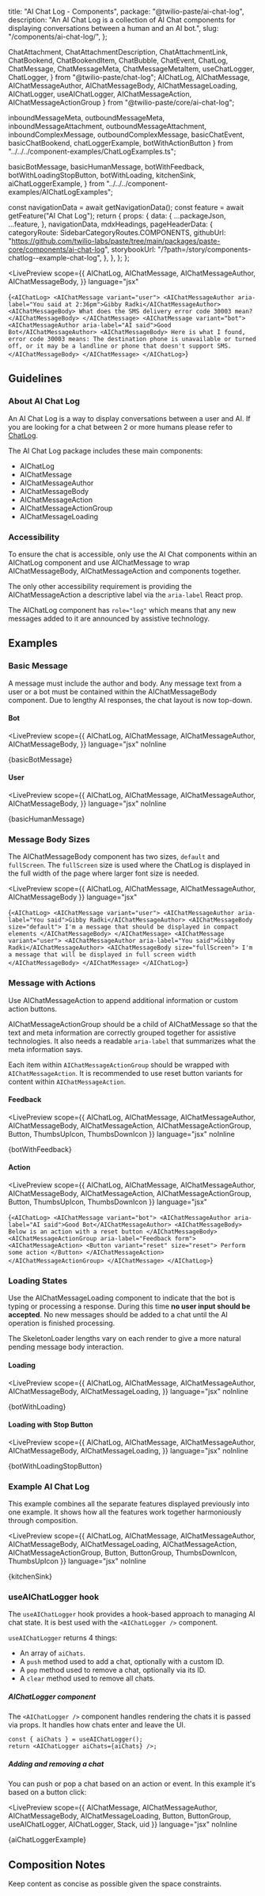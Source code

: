   title: "AI Chat Log - Components",
  package: "@twilio-paste/ai-chat-log",
  description:
    "An AI Chat Log is a collection of AI Chat components for displaying conversations between a human and an AI bot.",
  slug: "/components/ai-chat-log/",
};

  ChatAttachment,
  ChatAttachmentDescription,
  ChatAttachmentLink,
  ChatBookend,
  ChatBookendItem,
  ChatBubble,
  ChatEvent,
  ChatLog,
  ChatMessage,
  ChatMessageMeta,
  ChatMessageMetaItem,
  useChatLogger,
  ChatLogger,
} from "@twilio-paste/chat-log";
  AIChatLog,
  AIChatMessage,
  AIChatMessageAuthor,
  AIChatMessageBody,
  AIChatMessageLoading,
  AIChatLogger,
  useAIChatLogger,
  AIChatMessageAction,
  AIChatMessageActionGroup
} from "@twilio-paste/core/ai-chat-log";



  inboundMessageMeta,
  outboundMessageMeta,
  inboundMessageAttachment,
  outboundMessageAttachment,
  inboundComplexMessage,
  outboundComplexMessage,
  basicChatEvent,
  basicChatBookend,
  chatLoggerExample,
  botWithActionButton
} from "../../../component-examples/ChatLogExamples.ts";

  basicBotMessage,
  basicHumanMessage,
  botWithFeedback,
  botWithLoadingStopButton,
  botWithLoading,
  kitchenSink,
  aiChatLoggerExample,
} from "../../../component-examples/AIChatLogExamples";


  const navigationData = await getNavigationData();
  const feature = await getFeature("AI Chat Log");
  return {
    props: {
      data: {
        ...packageJson,
        ...feature,
      },
      navigationData,
      mdxHeadings,
      pageHeaderData: {
        categoryRoute: SidebarCategoryRoutes.COMPONENTS,
        githubUrl: "https://github.com/twilio-labs/paste/tree/main/packages/paste-core/components/ai-chat-log",
        storybookUrl: "/?path=/story/components-chatlog--example-chat-log",
      },
    },
  };
};

<LivePreview
  scope={{
    AIChatLog,
    AIChatMessage,
    AIChatMessageAuthor,
    AIChatMessageBody,
  }}
  language="jsx"
>
  {`<AIChatLog>
  <AIChatMessage variant="user">
    <AIChatMessageAuthor aria-label="You said at 2:36pm">Gibby Radki</AIChatMessageAuthor>
    <AIChatMessageBody>
      What does the SMS delivery error code 30003 mean?
    </AIChatMessageBody>
  </AIChatMessage>
  <AIChatMessage variant="bot">
    <AIChatMessageAuthor aria-label="AI said">Good Bot</AIChatMessageAuthor>
    <AIChatMessageBody>
      Here is what I found, error code 30003 means: The destination phone is unavailable or turned off, or it may be a landline or phone that doesn't support SMS.
    </AIChatMessageBody>
  </AIChatMessage>
</AIChatLog>`}
</LivePreview>

## Guidelines

### About AI Chat Log

An AI Chat Log is a way to display conversations between a user and AI. If you are looking for a chat between 2 or more humans please refer to [ChatLog](/components/chat-log).

The AI Chat Log package includes these main components:

- AIChatLog
- AIChatMessage
- AIChatMessageAuthor
- AIChatMessageBody
- AIChatMessageAction
- AIChatMessageActionGroup
- AIChatMessageLoading

### Accessibility

To ensure the chat is accessible, only use the AI Chat components within an AIChatLog component and use AIChatMessage to wrap AIChatMessageBody, AIChatMessageAction and components together.

The only other accessibility requirement is providing the AIChatMessageAction a descriptive label via the `aria-label` React prop.

The AIChatLog component has `role="log"` which means that any new messages added to it are announced by assistive technology.

## Examples

### Basic Message

A message must include the author and body. Any message text from a user or a bot must be contained within the AIChatMessageBody component. Due to lengthy AI responses, the chat layout is now top-down.

#### Bot

<LivePreview
  scope={{
    AIChatLog,
    AIChatMessage,
    AIChatMessageAuthor,
    AIChatMessageBody,
  }}
  language="jsx"
  noInline
>
  {basicBotMessage}
</LivePreview>

#### User

<LivePreview
  scope={{
    AIChatLog,
    AIChatMessage,
    AIChatMessageAuthor,
    AIChatMessageBody,
  }}
  language="jsx"
  noInline
>
  {basicHumanMessage}
</LivePreview>

### Message Body Sizes

The AIChatMessageBody component has two sizes, `default` and `fullScreen`. The `fullScreen` size is used where the ChatLog is displayed in the full width of the page where larger font size is needed.

<LivePreview
  scope={{
    AIChatLog,
    AIChatMessage,
    AIChatMessageAuthor,
    AIChatMessageBody
  }}
  language="jsx"
>
  {`<AIChatLog>
  <AIChatMessage variant="user">
    <AIChatMessageAuthor aria-label="You said">Gibby Radki</AIChatMessageAuthor>
    <AIChatMessageBody size="default">
      I'm a message that should be displayed in compact elements
    </AIChatMessageBody>
  </AIChatMessage>
  <AIChatMessage variant="user">
    <AIChatMessageAuthor aria-label="You said">Gibby Radki</AIChatMessageAuthor>
    <AIChatMessageBody size="fullScreen">
      I'm a message that will be displayed in full screen width
    </AIChatMessageBody>
  </AIChatMessage>
</AIChatLog>`}
</LivePreview>

### Message with Actions

Use AIChatMessageAction to append additional information or custom action buttons.

AIChatMessageActionGroup should be a child of AIChatMessage so that the text and meta information are correctly grouped together for assistive technologies. It also needs a readable `aria-label` that summarizes what the meta information says.

Each item within `AIChatMessageActionGroup` should be wrapped with `AIChatMessageAction`. It is recommended to use reset button variants for content within `AIChatMessageAction`.

#### Feedback

<LivePreview
  scope={{
    AIChatLog,
    AIChatMessage,
    AIChatMessageAuthor,
    AIChatMessageBody,
    AIChatMessageAction,
    AIChatMessageActionGroup,
    Button,
    ThumbsUpIcon,
    ThumbsDownIcon
  }}
  language="jsx"
  noInline
>
  {botWithFeedback}
</LivePreview>

#### Action

<LivePreview
  scope={{
    AIChatLog,
    AIChatMessage,
    AIChatMessageAuthor,
    AIChatMessageBody,
    AIChatMessageAction,
    AIChatMessageActionGroup,
    Button,
    ThumbsUpIcon,
    ThumbsDownIcon
  }}
  language="jsx"
>
  {`<AIChatLog>
  <AIChatMessage variant="bot">
    <AIChatMessageAuthor aria-label="AI said">Good Bot</AIChatMessageAuthor>
    <AIChatMessageBody>
      Below is an action with a reset button
    </AIChatMessageBody>
    <AIChatMessageActionGroup aria-label="Feedback form">
      <AIChatMessageAction>
        <Button variant="reset" size="reset">
          Perform some action
        </Button>
      </AIChatMessageAction>
    </AIChatMessageActionGroup>
  </AIChatMessage>
</AIChatLog>`}
</LivePreview>

### Loading States

Use the AIChatMessageLoading component to indicate that the bot is typing or processing a response. During this time **no user input should be accepted**. No new messages should be added to a chat until the AI operation is finished processing.

The SkeletonLoader lengths vary on each render to give a more natural pending message body interaction.

#### Loading

<LivePreview
  scope={{
    AIChatLog,
    AIChatMessage,
    AIChatMessageAuthor,
    AIChatMessageBody,
    AIChatMessageLoading,
  }}
  language="jsx"
  noInline
>
  {botWithLoading}
</LivePreview>

#### Loading with Stop Button

<LivePreview
  scope={{
    AIChatLog,
    AIChatMessage,
    AIChatMessageAuthor,
    AIChatMessageBody,
    AIChatMessageLoading,
  }}
  language="jsx"
  noInline
>
  {botWithLoadingStopButton}
</LivePreview>

### Example AI Chat Log

This example combines all the separate features displayed previously into one example. It shows how all the features work together harmoniously through composition.

<LivePreview
  scope={{
    AIChatLog,
    AIChatMessage,
    AIChatMessageAuthor,
    AIChatMessageBody,
    AIChatMessageLoading,
    AIChatMessageAction,
    AIChatMessageActionGroup,
    Button,
    ButtonGroup,
    ThumbsDownIcon,
    ThumbsUpIcon
  }}
  language="jsx"
  noInline
>
  {kitchenSink}
</LivePreview>

### useAIChatLogger hook

The `useAIChatLogger` hook provides a hook-based approach to managing AI chat state. It is best used with the `<AIChatLogger />` component.

`useAIChatLogger` returns 4 things:

- An array of `aiChats`.
- A `push` method used to add a chat, optionally with a custom ID.
- A `pop` method used to remove a chat, optionally via its ID.
- A `clear` method used to remove all chats.

##### AIChatLogger component

The `<AIChatLogger />` component handles rendering the chats it is passed via props. It handles how chats enter and leave the UI.

```
const { aiChats } = useAIChatLogger();
return <AIChatLogger aiChats={aiChats} />;
```

##### Adding and removing a chat

You can push or pop a chat based on an action or event. In this example it's based on a button click:

<LivePreview
  scope={{
    AIChatMessage,
    AIChatMessageAuthor,
    AIChatMessageBody,
    AIChatMessageLoading,
    Button,
    ButtonGroup,
    useAIChatLogger,
    AIChatLogger,
    Stack,
    uid
  }}
  language="jsx"
  noInline
>
  {aiChatLoggerExample}
</LivePreview>

## Composition Notes

Keep content as concise as possible given the space constraints.
